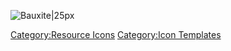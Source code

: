 [[File:Bauxite.png|Bauxite|25px]]<noinclude>[[Category:Resource Icons]] [[Category:Icon Templates]]</noinclude>